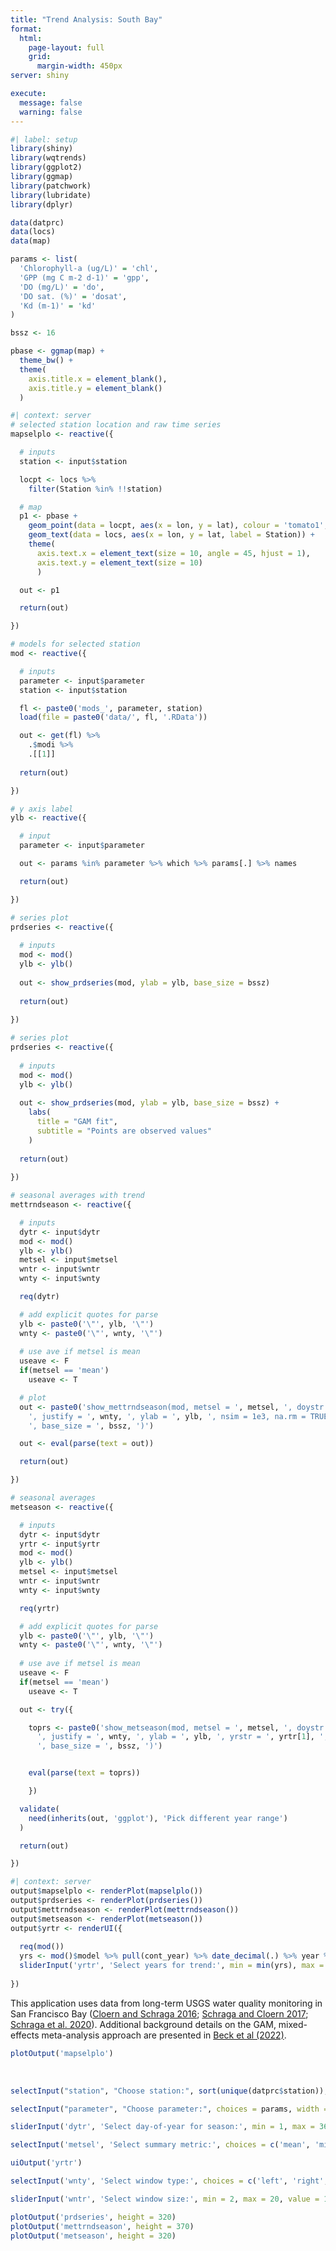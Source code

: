 ```yaml
---
title: "Trend Analysis: South Bay"
format: 
  html:
    page-layout: full
    grid:
      margin-width: 450px
server: shiny

execute:
  message: false
  warning: false
---
```


```r
#| label: setup
library(shiny)
library(wqtrends)
library(ggplot2)
library(ggmap)
library(patchwork)
library(lubridate)
library(dplyr)

data(datprc)
data(locs)
data(map)

params <- list(
  'Chlorophyll-a (ug/L)' = 'chl',
  'GPP (mg C m-2 d-1)' = 'gpp',
  'DO (mg/L)' = 'do',
  'DO sat. (%)' = 'dosat',
  'Kd (m-1)' = 'kd'
)

bssz <- 16

pbase <- ggmap(map) +
  theme_bw() +
  theme(
    axis.title.x = element_blank(),
    axis.title.y = element_blank()
  )
```

```r
#| context: server
# selected station location and raw time series
mapselplo <- reactive({

  # inputs
  station <- input$station

  locpt <- locs %>%
    filter(Station %in% !!station)

  # map
  p1 <- pbase +
    geom_point(data = locpt, aes(x = lon, y = lat), colour = 'tomato1', size = 8) +
    geom_text(data = locs, aes(x = lon, y = lat, label = Station)) +
    theme(
      axis.text.x = element_text(size = 10, angle = 45, hjust = 1),
      axis.text.y = element_text(size = 10)
      )

  out <- p1

  return(out)

})

# models for selected station
mod <- reactive({

  # inputs
  parameter <- input$parameter
  station <- input$station

  fl <- paste0('mods_', parameter, station)
  load(file = paste0('data/', fl, '.RData'))

  out <- get(fl) %>%
    .$modi %>% 
    .[[1]]
  
  return(out)

})

# y axis label
ylb <- reactive({

  # input
  parameter <- input$parameter

  out <- params %in% parameter %>% which %>% params[.] %>% names

  return(out)

})

# series plot
prdseries <- reactive({
  
  # inputs
  mod <- mod()
  ylb <- ylb()
  
  out <- show_prdseries(mod, ylab = ylb, base_size = bssz)
  
  return(out)
  
})

# series plot
prdseries <- reactive({
  
  # inputs
  mod <- mod()
  ylb <- ylb()
  
  out <- show_prdseries(mod, ylab = ylb, base_size = bssz) + 
    labs(
      title = "GAM fit",
      subtitle = "Points are observed values"
    )
  
  return(out)
  
})

# seasonal averages with trend
mettrndseason <- reactive({

  # inputs
  dytr <- input$dytr
  mod <- mod()
  ylb <- ylb()
  metsel <- input$metsel
  wntr <- input$wntr
  wnty <- input$wnty

  req(dytr)

  # add explicit quotes for parse
  ylb <- paste0('\"', ylb, '\"')
  wnty <- paste0('\"', wnty, '\"')
  
  # use ave if metsel is mean
  useave <- F
  if(metsel == 'mean')
    useave <- T

  # plot
  out <- paste0('show_mettrndseason(mod, metsel = ', metsel, ', doystr = ', dytr[1], ', doyend = ', dytr[2], ', win = ', wntr,
    ', justify = ', wnty, ', ylab = ', ylb, ', nsim = 1e3, na.rm = TRUE, useave = ', useave,
    ', base_size = ', bssz, ')')

  out <- eval(parse(text = out))

  return(out)

})

# seasonal averages
metseason <- reactive({

  # inputs
  dytr <- input$dytr
  yrtr <- input$yrtr
  mod <- mod()
  ylb <- ylb()
  metsel <- input$metsel
  wntr <- input$wntr
  wnty <- input$wnty

  req(yrtr)

  # add explicit quotes for parse
  ylb <- paste0('\"', ylb, '\"')
  wnty <- paste0('\"', wnty, '\"')
  
  # use ave if metsel is mean
  useave <- F
  if(metsel == 'mean')
    useave <- T

  out <- try({

    toprs <- paste0('show_metseason(mod, metsel = ', metsel, ', doystr = ', dytr[1], ', doyend = ', dytr[2], ', win = ', wntr,
      ', justify = ', wnty, ', ylab = ', ylb, ', yrstr = ', yrtr[1], ', yrend = ', yrtr[2], ', nsim = 1e3, na.rm = TRUE, useave = ', useave,
      ', base_size = ', bssz, ')')


    eval(parse(text = toprs))

    })

  validate(
    need(inherits(out, 'ggplot'), 'Pick different year range')
  )

  return(out)

})
```

```r
#| context: server
output$mapselplo <- renderPlot(mapselplo())
output$prdseries <- renderPlot(prdseries())
output$mettrndseason <- renderPlot(mettrndseason())
output$metseason <- renderPlot(metseason())
output$yrtr <- renderUI({
  
  req(mod())
  yrs <- mod()$model %>% pull(cont_year) %>% date_decimal(.) %>% year %>% unique
  sliderInput('yrtr', 'Select years for trend:', min = min(yrs), max = max(yrs), value = c(1995, 2005), sep = "", step = 1, width = '99%')
  
})
```

This application uses data from long-term USGS water quality monitoring in San Francisco Bay ([Cloern and Schraga 2016](https://doi.org/10.5066/F7TQ5ZPR){target="_blank"}; [Schraga and Cloern 2017](https://doi.org/10.1038/sdata.2017.98){target="_blank"}; [Schraga et al. 2020](https://doi.org/10.5066/F7D21WGF){target="_blank"}). Additional background details on the GAM, mixed-effects meta-analysis approach are presented in [Beck et al (2022)](https://doi.org/10.1016/j.scitotenv.2021.149927){target="_blank"}.

::: {.column-margin}
```r
plotOutput('mapselplo')
```
<br>
```r
selectInput("station", "Choose station:", sort(unique(datprc$station)), width = '100%')
```
```r
selectInput("parameter", "Choose parameter:", choices = params, width = '100%')
```
```r
sliderInput('dytr', 'Select day-of-year for season:', min = 1, max = 365, value = c(213, 304), width = '100%')
```
```r
selectInput('metsel', 'Select summary metric:', choices = c('mean', 'min', 'max', 'var'), selected = 'mean', width = '100%')
```
```r
uiOutput('yrtr')
```
```r
selectInput('wnty', 'Select window type:', choices = c('left', 'right', 'center'), width = '100%')
```
```r
sliderInput('wntr', 'Select window size:', min = 2, max = 20, value = 10, width = '100%')
```
:::

```r
plotOutput('prdseries', height = 320)
plotOutput('mettrndseason', height = 370)
plotOutput('metseason', height = 320)
```


